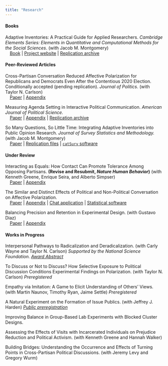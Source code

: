 ```yaml
---
title: "Research"
---
```



#### **Books**

Adaptive Inventories: A Practical Guide for Applied Researchers. *Cambridge Elements Series: Elements in Quantitative and Computational Methods for the Social Sciences*. (with Jacob M. Montgomery)\
$\;\;\;$ [Book](https://www.cambridge.org/core/elements/abs/adaptive-inventories/56F7F734D6A22261D7BD2887CA9E8F97) | [Project website](https://catsurv.com/) | [Replication archive](https://codeocean.com/capsule/2685679/tree/v2)

#### **Peer-Reviewed Articles**

Cross-Partisan Conversation Reduced Affective Polarization for Republicans and Democrats Even After the Contentious 2020 Election. Conditionally accepted (pending replication). *Journal of Politics*. (with Taylor N. Carlson)\
$\;\;\;$ [Paper](files/rossiter_carlson_threat_contact_letter.pdf) | [Appendix](files/rossiter_carlson_threat_contact_appendix.pdf)

Measuring Agenda Setting in Interactive Political Communication. *American Journal of Political Science.*\
$\;\;\;$ [Paper](files/agenda_setting.pdf) | [Appendix](files/agenda_setting_appendix.pdf) | [Replication archive](https://doi.org/10.7910/DVN/MYM5OB)

So Many Questions, So Little Time: Integrating Adaptive Inventories into Public Opinion Research. *Journal of Survey Statistics and Methodology.* (with Jacob M. Montgomery) \
$\;\;\;$ [Paper](https://doi.org/10.1093/jssam/smz027) | [Replication files](https://doi.org/10.7910/DVN/BRJAPZ) | [`catSurv` software](https://cran.r-project.org/package=catSurv)


#### **Under Review**

Interacting as Equals: How Contact Can Promote Tolerance Among Opposing Partisans. **(Revise and Resubmit, *Nature Human Behavior*)** (with Kenneth Greene, Enrique Seira, and Alberto Simpser)\
$\;\;\;$ [Paper](files/equalstatuscontact.pdf) | [Appendix](files/equalstatuscontact_appendix.pdf)

The Similar and Distinct Effects of Political and Non-Political Conversation on Affective Polarization.\
$\;\;\;$ [Paper](files/conversations.pdf) | [Appendix](files/conversations_appendix.pdf) | [Chat application](https://chatter-washu.herokuapp.com/) | [Statistical software](https://github.com/erossiter/blockclustr)

Balancing Precision and Retention in Experimental Design. (with Gustavo Diaz) \
$\;\;\;$ [Paper](files/precision.pdf) | [Appendix](files/precision_appendix.pdf)


#### **Works in Progress**

Interpersonal Pathways to Radicalization and Deradicalization. (with Carly Wayne and Taylor N. Carlson) *Supported by the National Science Foundation.* [*Award Abstract*](https://www.nsf.gov/awardsearch/showAward?AWD_ID=2241835&HistoricalAwards=false) 

To Discuss or Not to Discuss? How Selective Exposure to Political Discussion Conditions Experimental Findings on Polarization. (with Taylor N. Carlson) *Preregistered*

Empathy via Imitation: A Game to Elicit Understanding of Others' Views. (with Martin Naunov, Timothy Ryan, Jaime Settle) *Preregistered*

A Natural Experiment on the Formation of Issue Publics. (with Jeffrey J. Harden) [*Public preregistration*](https://osf.io/y9m6b/)

Improving Balance in Group-Based Lab Experiments with Blocked Cluster Designs.

Assessing the Effects of Visits with Incarcerated Individuals on Prejudice Reduction and Political Activism. (with Kenneth Greene and Hannah Walker)

Building Bridges: Understanding the Occurrence and Effects of Turning Points in Cross-Partisan Political Discussions. (with Jeremy Levy and Gregory Wurm)

<!-- How to Conduct Group Discussion Experiments Online. -->


